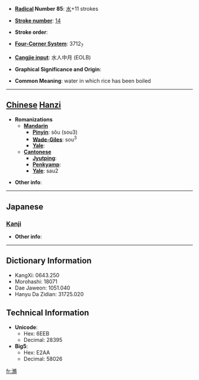 * '''[[Wiktionary:Chinese radical index| Radical]] Number 85''': [[Wiktionary:Chinese radical index 水|水]]+11 strokes

* '''[[Wiktionary:Chinese total strokes index|Stroke number]]''': [[Wiktionary:Chinese total strokes index 14|14]]

* '''Stroke order''': 

* '''[[Wiktionary:Chinese four corner index|Four-Corner System]]''': 3712<sub>7</sub>

* '''[[Wiktionary:Chinese Cangjie index|Cangjie input]]''': 水人中月 (EOLB)

* '''Graphical Significance and Origin''': 

* '''Common Meaning''': water in which rice has been boiled

----

== [[Chinese]] [[Hanzi]] ==

* '''Romanizations'''
** '''[[Mandarin]]'''
*** '''[[Pinyin]]''': sǒu (sou3)
*** '''[[Wade-Giles]]''': sou<sup>3</sup>
*** '''[[Yale]]''': 
** '''[[Cantonese]]'''
*** '''[[Jyutping]]''':
*** '''[[Penkyamp]]''': 
*** '''[[Yale]]''': sau2

* '''Other info''': 

----

==Japanese==
===[[Kanji]]===
{{kanji|on readings=[[しゅう]] (shū), [[しゅ]] (shu)
|kun readings=[[とぎしる]] (togishiru)
}}

* '''Other info''':  

----

== Dictionary Information ==

* KangXi: 0643.250
* Morohashi: 18071
* Dae Jaweon: 1051.040
* Hanyu Da Zidian: 31725.020

== Technical Information ==

* '''Unicode''':
** Hex: 6EEB
** Decimal: 28395
* '''Big5''':
** Hex: E2AA
** Decimal: 58026

[[fr:滫]]